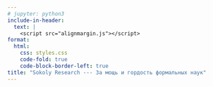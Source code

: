 ```yaml
---
# jupyter: python3
include-in-header:
  text: |
    <script src="alignmargin.js"></script>
format:
  html:
    css: styles.css
    code-fold: true
    code-block-border-left: true
title: "Sokoly Research --- За мощь и гордость формальных наук"
---
```

